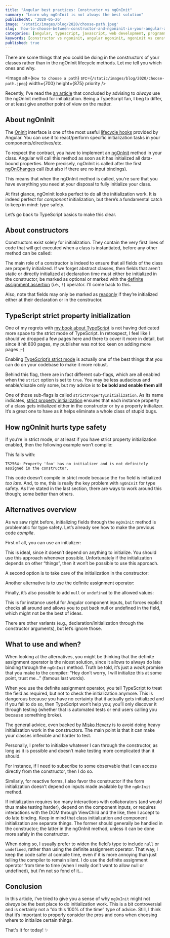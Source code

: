 ```yaml
---
title: "Angular best practices: Constructor vs ngOnInit"
summary: "Learn why ngOnInit is not always the best solution"
publishedAt: '2020-05-26'
image: '/static/images/blog/2020/choose-path.jpeg'
slug: 'how-to-choose-between-constructor-and-ngoninit-in-your-angular-apps'
categories: [angular, typescript, javascript, web development, programming]
keywords: [constructor vs ngoninit, angular ngoninit, ngoninit vs constructor, angular, typescript]
published: true
---
```


There are some things that you could be doing in the constructors of your classes rather than in the ngOnInit lifecycle methods. Let me tell you which ones and why.

<Image
  alt={`How to choose a path`}
  src={`/static/images/blog/2020/choose-path.jpeg`}
  width={700}
  height={875}
  priority
/>

Recently, I’ve read the [an article](https://medium.com/javascript-in-plain-english/ngoninit-vs-constructor-in-angular-75db8cfa0e17) that concluded by advising to _always_ use the ngOnInit method for initialization. Being a TypeScript fan, I beg to differ, or at least give another point of view on the matter.

## About ngOnInit

The [OnInit](https://angular.io/api/core/OnInit) interface is one of the most useful [lifecycle hooks](https://angular.io/guide/lifecycle-hooks) provided by Angular. You can use it to react/perform specific initialization tasks in your components/directives/etc.

To respect the contract, you have to implement an [ngOnInit](https://angular.io/api/core/OnInit#ngOnInit) method in your class. Angular will call this method as soon as it has initialized all data-bound properties. More precisely, ngOnInit is called after the first [ngOnChanges](https://angular.io/api/core/OnChanges) call (but also if there are no input bindings).

This means that when the ngOnInit method is called, you’re sure that you have everything you need at your disposal to fully initialize your class.

At first glance, ngOnInit looks perfect to do all the initialization work. It is indeed perfect for _component_ initialization, but there’s a fundamental catch to keep in mind: type safety.

Let’s go back to TypeScript basics to make this clear.

## About constructors

Constructors exist solely for initialization. They contain the very first lines of code that will get executed when a class is instantiated, before any other method can be called:

<Gist gistLink="dsebastien/c3574e7b2e11603aa0820744078fcaff" />

The main role of a constructor is indeed to ensure that all fields of the class are properly initialized. If we forget abstract classes, then fields that aren’t static or directly initialized at declaration time must either be initialized in the constructor, be marked as optional or marked with the [definite assignment assertion](https://www.typescriptlang.org/docs/handbook/release-notes/typescript-2-7.html#definite-assignment-assertions) (i.e., `!`) operator. I’ll come back to this.

Also, note that fields may only be marked as [readonly](https://www.typescriptlang.org/docs/handbook/classes.html#readonly-modifier) if they’re initialized either at their declaration or in the constructor.

## TypeScript strict property initialization

One of my regrets with [my book about TypeScript](https://www.amazon.com/gp/product/B081FB89BL?tag=dsebastien00-20) is not having dedicated more space to the strict mode of TypeScript. In retrospect, I feel like I should’ve dropped a few pages here and there to cover it more in detail, but since it hit 800 pages, my publisher was not too keen on adding more pages ;-)

Enabling [TypeScript’s strict mode](https://mariusschulz.com/blog/the-strict-compiler-option-in-typescript) is actually one of the best things that you can do on your codebase to make it more robust.

Behind this flag, there are in fact different sub-flags, which are all enabled when the `strict` option is set to `true`. You may be less audacious and enable/disable only some, but my advice is to **be bold and enable them all!**

One of those sub-flags is called `strictPropertyInitialization`. As its name indicates, [strict property initialization](https://www.typescriptlang.org/docs/handbook/release-notes/typescript-2-7.html#strict-class-initialization) ensures that each instance property of a class gets initialized either in the constructor or by a property initializer. It’s a great one to have as it helps eliminate a whole class of stupid bugs.

## How ngOnInit hurts type safety

If you’re in strict mode, or at least if you have strict property initialization enabled, then the following example won’t compile:

<Gist gistLink="dsebastien/eb18bf5608e1b1e53a2127d4554c44e7" />

This fails with:

```
TS2564: Property 'foo' has no initializer and is not definitely assigned in the constructor.
```

This code doesn’t compile in strict mode because the `foo` field is initialized _too late_. And, to me, this is really the key problem with `ngOnInit` for type safety. As I’ve stated in the last section, there are ways to work around this though; some better than others.

## Alternatives overview

As we saw right before, initializing fields through the `ngOnInit` method is problematic for type safety. Let’s already see how to make the previous code _compile_.

First of all, you can use an initializer:

<Gist gistLink="dsebastien/d9e5aa4fdf62cc9fa03036b8ca09ff43" />

This is ideal, since it doesn’t depend on anything to initialize. You should use this approach whenever possible. Unfortunately if the initialization depends on other “things”, then it won’t be possible to use this approach.

A second option is to take care of the initialization in the constructor:

<Gist gistLink="dsebastien/a6886a083422ba1834f4d5c27143be2f" />

Another alternative is to use the definite assignment operator:

<Gist gistLink="dsebastien/d03e24c31d1dadee3b7793b00b535b53" />

Finally, it’s also possible to add `null` or `undefined` to the allowed values:

<Gist gistLink="dsebastien/e02d4623607ace111243d022a228ea78" />

This is for instance useful for Angular component inputs, but forces explicit checks all around and allows you to put back null or undefined in the field, which might not be the best of ideas.

There are other variants (e.g., declaration/initialization through the constructor arguments), but let’s ignore those.

## What to use and when?

When looking at the alternatives, you might be thinking that the definite assignment operator is the nicest solution, since it allows to always do late binding through the `ngOnInit` method. Truth be told, it’s just a _weak_ promise that you make to the compiler: “Hey don’t worry, I will initialize this at some point, trust me…” (famous last words).

When you use the definite assignment operator, you tell TypeScript to treat the field as required, but not to check the initialization anymore. This is dangerous because you have no certainty that it actually gets initialized and if you fail to do so, then TypeScript won’t help you; you’ll only discover it through testing (whether that is automated tests or end users calling you because something broke).

The general advice, even backed by [Misko Hevery](http://misko.hevery.com/code-reviewers-guide/flaw-constructor-does-real-work/) is to avoid doing heavy initialization work in the constructors. The main point is that it can make your classes inflexible and harder to test.

Personally, I prefer to initialize whatever I can through the constructor, as long as it is possible and doesn’t make testing more complicated than it should.

For instance, if I need to subscribe to some observable that I can access directly from the constructor, then I do so.

Similarly, for reactive forms, I also favor the constructor if the form initialization doesn’t depend on inputs made available by the `ngOnInit` method.

If initialization requires too many interactions with collaborators (and would thus make testing harder), depend on the component inputs, or requires interactions with the DOM through ViewChild and the like, then I accept to do late binding. Keep in mind that class initialization and component initialization are separate things. The former should generally be handled in the constructor; the latter in the ngOnInit method, unless it can be done more safely in the constructor.

When doing so, I usually prefer to widen the field’s type to include `null` or `undefined`, rather than using the definite assignment operator. That way, I keep the code safer at compile time, even if it is more annoying than just telling the compiler to remain silent. I do use the definite assignment operator from time to time (when I really don’t want to allow null or undefined), but I’m not so fond of it…

## Conclusion

In this article, I’ve tried to give you a sense of why `ngOnInit` might not _always_ be the best place to do initialization work. This is a bit controversial and is certainly not a “do this 100% of the time” type of advice. Still, I think that it’s important to properly consider the pros and cons when choosing where to initialize certain things.

That's it for today! ✨

<BlogPostSignature />
